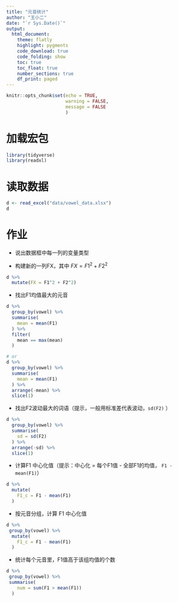 ```yaml
---
title: "元音统计"
author: "王小二"
date: "`r Sys.Date()`"
output: 
  html_document:
    theme: flatly
    highlight: pygments
    code_download: true
    code_folding: show
    toc: true
    toc_float: true
    number_sections: true
    df_print: paged
---
```



```r
knitr::opts_chunk$set(echo = TRUE,
                      warning = FALSE, 
                      message = FALSE
                      )
```





# 加载宏包

```r
library(tidyverse)
library(readxl)
```



# 读取数据

```r
d <- read_excel("data/vowel_data.xlsx")
d 
```

# 作业

- 说出数据框中每一列的变量类型


- 构建新的一列FX，其中 $FX = F1^2 + F2^2$
```r
d %>% 
  mutate(FX = F1^2 + F2^2)
```

- 找出F1均值最大的元音

```r
d %>% 
  group_by(vowel) %>%
  summarise(
    mean = mean(F1)
  ) %>%
  filter(
    mean == max(mean)
  )

# or
d %>% 
  group_by(vowel) %>%
  summarise(
    mean = mean(F1)
  ) %>%
  arrange(-mean) %>%
  slice(1)  
```


- 找出F2波动最大的词语（提示，一般用标准差代表波动，`sd(F2)` ）

```r
d %>% 
  group_by(vowel) %>%
  summarise(
    sd = sd(F2)
  ) %>%
  arrange(-sd) %>%
  slice(1)  
```

- 计算F1 中心化值（提示：中心化 = 每个F1值 - 全部F1的均值， `F1 - mean(F1)`）
```r
d %>% 
  mutate(
    F1_c = F1 - mean(F1)
  ) 
```

- 按元音分组，计算 F1 中心化值
```r
d %>% 
 group_by(vowel) %>%
  mutate(
    F1_c = F1 - mean(F1)
  ) 
```

- 统计每个元音里，F1值高于该组均值的个数
```r
d %>% 
 group_by(vowel) %>%
 summarise(
    num = sum(F1 > mean(F1))
  ) 
```



